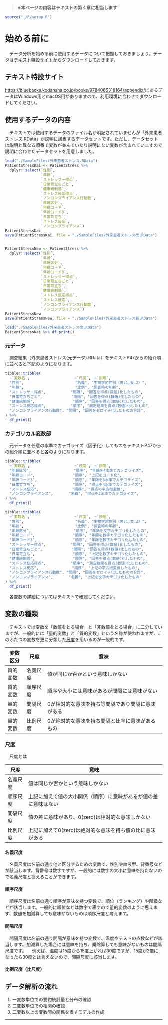 > **※本ページの内容はテキストの第４章に相当します**

```r
source("./R/setup.R")
```


# 始める前に
　データ分析を始める前に使用するデータについて把握しておきましょう。データは[テキスト特設サイト](https://bluebacks.kodansha.co.jp/books/9784065318164/appendix/)からダウンロードしておきます。

:::{.callout-note collapse="true"}
## テキスト特設サイト
[https://bluebacks.kodansha.co.jp/books/9784065318164/appendix/](https://bluebacks.kodansha.co.jp/books/9784065318164/appendix/)にあるデータはWindows用とmacOS用がありますので、利用環境に合わせてダウンロードしてください。
:::


## 使用するデータの内容
　テキストでは使用するデータのファイル名が明記されていませんが「外来患者ストレス.RData」が説明に該当するデータセットです。ただし、データセットは説明と異なる順番で変数が並んでいたり説明にない変数が含まれていますので説明に合わせたデータセットを用意しました。
```r
load("./SampleFiles/外来患者ストレス.RData")
PatientStressKai <- PatientStress %>% 
  dplyr::select(`性別`,
                `年齢`,
                `ストレッサー得点`,
                `日常苛立ちごと`,
                `健康統制感`,
                `ストレス反応得点`,
                `ノンコンプライアンス行動数`,
                `年齢区分`,
                `年齢コード`,
                `年齢コード3`,
                `日常苛立ち`,
                `ストレス反応`,
                `ノンコンプライアンス`)
PatientStressKai
save(PatientStressKai, file = "./SampleFiles/外来患者ストレス改.RData")


PatientStressNew <- PatientStress %>% 
  dplyr::select(`性別`,
                `年齢`,
                `年齢区分`,
                `年齢コード`,
                `年齢コード3`,
                `ストレッサー得点`,
                `日常苛立ちごと`,
                `日常苛立ち`,
                `健康統制感`,
                `ストレス反応得点`,
                `ストレス反応`,
                `ノンコンプライアンス行動数`,
                `ノンコンプライアンス`)
PatientStressNew
save(PatientStressNew, file = "./SampleFiles/外来患者ストレス新.RData")
```
```r
load("./SampleFiles/外来患者ストレス改.RData")
PatientStressKai %>% df_print()
```

### 元データ
　調査結果（外来患者ストレス(元データ).RData）をテキストP47からの紹介順に並べると下記のようになります。
```r
tibble::tribble(
  ~`変数名`,                    ~`尺度`,　~`説明`, 
  "性別",                       "名義", "生物学的性別（男:1,女:2）",
  "年齢",                       "比例", "調査時の年齢",
  "ストレッサー得点",           "間隔", "回答を得点(数値)化したもの",
  "日常苛立ちごと",             "間隔", "回答を得点(数値)化したもの",
  "健康統制感",                 "順序", "回答を得点(数値)化したもの",
  "ストレス反応得点",           "順序", "測定結果を得点(数値)化したもの",
  "ノンコンプライアンス行動数", "間隔", "回答をゼロイチ化したものの合計",
) %>% 
  df_print()
```

### カテゴリカル変数部
　元データを任意の水準でカテゴライズ（因子化）してものをテキストP47からの紹介順に並べると各のようになります。
```r
tibble::tribble(
  ~`変数名`,                    ~`尺度`,　~`説明`, 
  "年齢区分",                   "順序", "年齢を4水準でカテゴライズ",
  "年齢コード",                 "順序", "上記をコード化",
  "年齢コード3",                "順序", "年齢を3水準でカテゴライズ",
  "日常苛立ち",                 "順序", "得点を4水準でカテゴライズ",
  "ストレス反応",               "順序", "得点の平方根変換",
  "ノンコンプライアンス",       "名義", "得点を2水準でカテゴライズ",
) %>% 
  df_print()
```



```r
tibble::tribble(
  ~`変数名`,                    ~`尺度`,　~`説明`, 
  "性別",                       "名義", "生物学的性別（男:1,女:2）",
  "年齢",                       "比例", "調査時の年齢",
  "年齢区分",                   "順序", "年齢を文字カテゴリ化したもの",
  "年齢コード",                 "順序", "年齢を数字カテゴリ化したもの",
  "年齢コード3",                "順序", "年齢を数字カテゴリ化したもの",
  "ストレッサー得点",           "間隔", "回答を得点(数値)化したもの",
  "日常苛立ちごと",             "間隔", "回答を得点(数値)化したもの",
  "日常苛立ち",                 "順序", "上記を数字カテゴリ化したもの",
  "健康統制感",                 "順序", "回答を得点(数値)化したもの",
  "ストレス反応得点",           "順序", "測定結果を得点(数値)化したもの",
  "ストレス反応",               "順序", "上記の平方根変換したもの",
  "ノンコンプライアンス行動数", "間隔", "回答をゼロイチ化したものの合計",
  "ノンコンプライアンス",       "名義", "上記を文字カテゴリ化したもの"
) %>% 
  df_print()
```

　各変数の詳細についてはテキストで確認してください。


## 変数の種類

　テキストでは変数を「数値をとる場合」と「非数値をとる場合」に二分していますが、一般的には「量的変数」と「質的変数」という名称が使われますが、このふたつの変数を更に分類した[尺度](https://bellcurve.jp/statistics/course/1562.html)を用いるのが一般的です。


変数区分 | 尺度     | 意味
---------|----------|--------------------------------------------------------
質的変数 | 名義尺度 | 値が同じか否かという意味しかない
質的変数 | 順序尺度 | 順序や大小には意味があるが間隔には意味がない
量的変数 | 間隔尺度 | 0が相対的な意味を持ち等間隔であり間隔に意味がある
量的変数 | 比例尺度 | 0が絶対的な意味を持ち間隔と比率に意味があるもの


### 尺度
　尺度とは




尺度     | 意味
---------|----------------------------------------------------------
名義尺度 | 値は同じか否かという意味しかない
順序尺度 | 上記に加えて値の大小関係（順序）に意味があるが値の差に意味はない
間隔尺度 | 値の差に意味があり、0(zero)は相対的な意味しかない
比例尺度 | 上記に加えて0(zero)は絶対的な意味を持ち値の比に意味がある



#### 名義尺度
　名義尺度は名前の通り他と区分するための変数で、性別や血液型、背番号などが該当します。背番号は数字ですが、一般的には数字の大小に意味を持たないので名義尺度と捉えることができます。

#### 順序尺度
　順序尺度は名前の通り順序が意味を持つ変数で、順位（ランキング）や階級などが該当します。一般的に順位などは数字で表すので量的変数のように思えます、数値を加減算しても意味がないものは順序尺度と考えます。

#### 間隔尺度
　間隔尺度は名前の通り間隔が意味を持つ変数で、温度やテストの点数などが該当します。加減算した場合には意味を持ち、乗除算しても意味がないものは間隔尺度です。
　例えば、温度は15度から15度上がれば30度ですが、15度が2倍になったら30度とは言えないので、間隔尺度に該当します。

#### 比例尺度（比尺度）


## データ解析の流れ

1. 一変数単位での要約統計量と分布の確認
1. 二変数単位での相関の確認
1. 二変数以上の変数間の関係を表すモデルの作成



---
